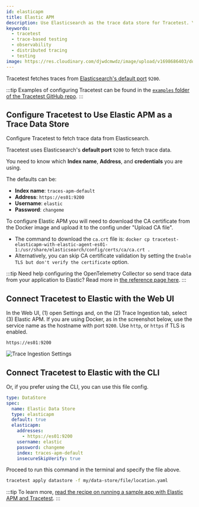 ```yaml
---
id: elasticapm
title: Elastic APM
description: Use Elasticsearch as the trace data store for Tracetest. You can use the native connection from Tracetest to pull telemetry data directly from Elasticsearch.
keywords:
  - tracetest
  - trace-based testing
  - observability
  - distributed tracing
  - testing
image: https://res.cloudinary.com/djwdcmwdz/image/upload/v1698686403/docs/Blog_Thumbnail_14_rsvkmo.jpg
---
```


Tracetest fetches traces from [Elasticsearch's default port](https://discuss.elastic.co/t/what-are-ports-9200-and-9300-used-for/238578) `9200`.

:::tip
Examples of configuring Tracetest can be found in the [`examples` folder of the Tracetest GitHub repo](https://github.com/kubeshop/tracetest/tree/main/examples).
:::

## Configure Tracetest to Use Elastic APM as a Trace Data Store

Configure Tracetest to fetch trace data from Elasticsearch.

Tracetest uses Elasticsearch's **default port** `9200` to fetch trace data.

You need to know which **Index name**, **Address**, and **credentials** you are using.

The defaults can be:

- **Index name**: `traces-apm-default`
- **Address**: `https://es01:9200`
- **Username**: `elastic`
- **Password**: `changeme`

To configure Elastic APM you will need to download the CA certificate from the Docker image and upload it to the config under "Upload CA file".

- The command to download the `ca.crt` file is:
  `docker cp tracetest-elasticapm-with-elastic-agent-es01-1:/usr/share/elasticsearch/config/certs/ca/ca.crt .`
- Alternatively, you can skip CA certificate validation by setting the `Enable TLS but don't verify the certificate` option.

:::tip
Need help configuring the OpenTelemetry Collector so send trace data from your application to Elastic? Read more in [the reference page here](/configuration/opentelemetry-collector-configuration-file-reference).
:::

## Connect Tracetest to Elastic with the Web UI

In the Web UI, (1) open Settings and, on the (2) Trace Ingestion tab, select (3) Elastic APM. If you are using Docker, as in the screenshot below, use the service name as the hostname with port `9200`. Use `http`, or `https` if TLS is enabled.

```
https://es01:9200
```

![Trace Ingestion Settings](../../img/08132024/app.tracetest.io_organizations_at4CxvjIg_environments_ttenv_172de56e3dcbba9b_settings_tab=dataStore_elastic.png)

## Connect Tracetest to Elastic with the CLI

Or, if you prefer using the CLI, you can use this file config.

```yaml
type: DataStore
spec:
  name: Elastic Data Store
  type: elasticapm
  default: true
  elasticapm:
    addresses:
      - https://es01:9200
    username: elastic
    password: changeme
    index: traces-apm-default
    insecureSkipVerify: true
```

Proceed to run this command in the terminal and specify the file above.

```bash
tracetest apply datastore -f my/data-store/file/location.yaml
```

:::tip
To learn more, [read the recipe on running a sample app with Elastic APM and Tracetest](/examples-tutorials/recipes/running-tracetest-with-elasticapm).
:::
